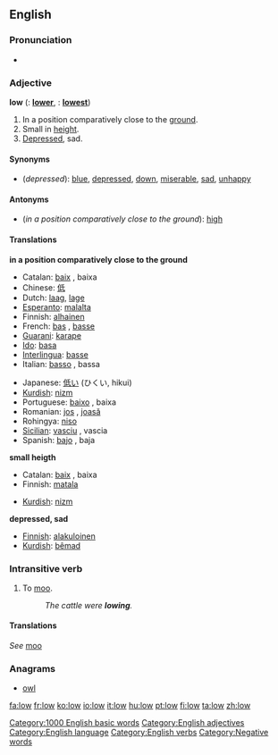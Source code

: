 ==English==

{{rank|laid|cold|led|518|low|American|bad|forward}}

===Pronunciation===
*{{audio|en-us-low.ogg|Audio (US)}}

===Adjective===
'''low'''  ({{compar}}: '''[[lower]]''', {{superl}}: '''[[lowest]]''')
# In a position comparatively close to the [[ground]].
# Small in [[height]].
# [[Depressed]], sad.

====Synonyms====
*(''depressed''): [[blue]], [[depressed]], [[down]], [[miserable]], [[sad]], [[unhappy]]

====Antonyms====
*(''in a position comparatively close to the ground''): [[high]]

====Translations====

'''in a position comparatively close to the ground'''
{{top}}
*Catalan: [[baix]] {{m}}, baixa {{f}}
*Chinese: [[低]]
*Dutch: [[laag]], [[lage]]
*[[Esperanto]]: [[malalta]]
*Finnish: [[alhainen]]
*French: [[bas]] {{m}}, [[basse]] {{f}}
*[[Guarani]]: [[karape]]
*[[Ido]]: [[basa]]
*[[Interlingua]]: [[basse]]
*Italian: [[basso]] {{m}}, bassa {{f}}
{{mid}}
*Japanese: [[低い]] (ひくい, hikui)
*[[Kurdish]]: [[nizm]]
*Portuguese: [[baixo]] {{m}}, baixa {{f}}
*Romanian: [[jos]] {{m}}, [[joasă]] {{f}}
*Rohingya: [[niso]]
*[[Sicilian]]: [[vasciu]] {{m}}, vascia {{f}}
*Spanish: [[bajo]] {{m}}, baja {{f}}
{{bottom}}

'''small heigth'''
{{top}}
*Catalan: [[baix]] {{m}}, baixa {{f}}
*Finnish: [[matala]]
{{mid}}
*[[Kurdish]]: [[nizm]]
{{bottom}}

'''depressed, sad'''
{{top}}
*[[Finnish]]: [[alakuloinen]]
*[[Kurdish]]: [[bêmad]]
{{mid}}
{{bottom}}

===Intransitive verb===
{{en-infl-reg-consonant|low||}}
# To [[moo]].
#:''The cattle were '''lowing'''.''

====Translations====
''See'' [[moo]]

===Anagrams===
*[[owl]]

[[Category:1000 English basic words]]
[[Category:English adjectives]]
[[Category:English language]]
[[Category:English verbs]]
[[Category:Negative words]]

[[fa:low]]
[[fr:low]]
[[ko:low]]
[[io:low]]
[[it:low]]
[[hu:low]]
[[pt:low]]
[[fi:low]]
[[ta:low]]
[[zh:low]]